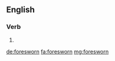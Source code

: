 ==English==

===Verb===
{{head|en}}

# {{en-past of|foreswear}}

[[de:foresworn]]
[[fa:foresworn]]
[[mg:foresworn]]